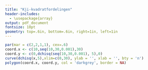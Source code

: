 ```yaml
---
title: "Kji-kvadratfordelingen"
header-includes:
  - \usepackage{array}
output: pdf_document
fontsize: 10pt
geometry: top=.6in, bottom=.6in, right=1in, left=1in
---
```


```r
par(mar = c(2,2,1,1), cex=.6)
coord.x <- c(10,seq(10,30,0.001),30)
coord.y <- c(0,dchisq(seq(10,30,0.001), 5),0)
curve(dchisq(x,5),xlim=c(0,30), ylab = '', xlab = '', bty = 'n')
polygon(coord.x, coord.y, col = 'darkgrey', border = NA)
```

\begin{table}[ht]
\setlength{\extrarowheight}{1.1pt}
\resizebox{\textwidth}{!}{
\begin{tabular}{|c|c|c|c|c|c|c|c|c|c|c|}
  \hline
{\it df} & $\chi^2_{.995}$ & $\chi^2_{.990}$ & $\chi^2_{.975}$ & $\chi^2_{.950}$ & $\chi^2_{.900}$ & $\chi^2_{.100}$ & $\chi^2_{.050}$ & $\chi^2_{.025}$ & $\chi^2_{.010}$ & $\chi^2_{.005}$ \\
  \hline\hline
1 & 0.000 & 0.000 & 0.001 & 0.004 & 0.016 & 2.706 & 3.841 & 5.024 & 6.635 & 7.879 \\ 
2 & 0.010 & 0.020 & 0.051 & 0.103 & 0.211 & 4.605 & 5.991 & 7.378 & 9.210 & 10.597 \\
3 & 0.072 & 0.115 & 0.216 & 0.352 & 0.584 & 6.251 & 7.815 & 9.348 & 11.345 & 12.838 \\
4 & 0.207 & 0.297 & 0.484 & 0.711 & 1.064 & 7.779 & 9.488 & 11.143 & 13.277 & 14.860 \\
5 & 0.412 & 0.554 & 0.831 & 1.145 & 1.610 & 9.236 & 11.070 & 12.833 & 15.086 & 16.750 \\
  \hline
6 & 0.676 & 0.872 & 1.237 & 1.635 & 2.204 & 10.645 & 12.592 & 14.449 & 16.812 & 18.548 \\
7 & 0.989 & 1.239 & 1.690 & 2.167 & 2.833 & 12.017 & 14.067 & 16.013 & 18.475 & 20.278 \\
8 & 1.344 & 1.646 & 2.180 & 2.733 & 3.490 & 13.362 & 15.507 & 17.535 & 20.090 & 21.955 \\
9 & 1.735 & 2.088 & 2.700 & 3.325 & 4.168 & 14.684 & 16.919 & 19.023 & 21.666 & 23.589 \\
10 & 2.156 & 2.558 & 3.247 & 3.940 & 4.865 & 15.987 & 18.307 & 20.483 & 23.209 & 25.188 \\
  \hline
11 & 2.603 & 3.053 & 3.816 & 4.575 & 5.578 & 17.275 & 19.675 & 21.920 & 24.725 & 26.757 \\
12 & 3.074 & 3.571 & 4.404 & 5.226 & 6.304 & 18.549 & 21.026 & 23.337 & 26.217 & 28.300 \\
13 & 3.565 & 4.107 & 5.009 & 5.892 & 7.042 & 19.812 & 22.362 & 24.736 & 27.688 & 29.819 \\
14 & 4.075 & 4.660 & 5.629 & 6.571 & 7.790 & 21.064 & 23.685 & 26.119 & 29.141 & 31.319 \\
15 & 4.601 & 5.229 & 6.262 & 7.261 & 8.547 & 22.307 & 24.996 & 27.488 & 30.578 & 32.801 \\
  \hline
16 & 5.142 & 5.812 & 6.908 & 7.962 & 9.312 & 23.542 & 26.296 & 28.845 & 32.000 & 34.267 \\
17 & 5.697 & 6.408 & 7.564 & 8.672 & 10.085 & 24.769 & 27.587 & 30.191 & 33.409 & 35.718 \\
18 & 6.265 & 7.015 & 8.231 & 9.390 & 10.865 & 25.989 & 28.869 & 31.526 & 34.805 & 37.156 \\
19 & 6.844 & 7.633 & 8.907 & 10.117 & 11.651 & 27.204 & 30.144 & 32.852 & 36.191 & 38.582 \\
20 & 7.434 & 8.260 & 9.591 & 10.851 & 12.443 & 28.412 & 31.410 & 34.170 & 37.566 & 39.997 \\
  \hline
21 & 8.034 & 8.897 & 10.283 & 11.591 & 13.240 & 29.615 & 32.671 & 35.479 & 38.932 & 41.401 \\
22 & 8.643 & 9.542 & 10.982 & 12.338 & 14.041 & 30.813 & 33.924 & 36.781 & 40.289 & 42.796 \\
23 & 9.260 & 10.196 & 11.689 & 13.091 & 14.848 & 32.007 & 35.172 & 38.076 & 41.638 & 44.181 \\
24 & 9.886 & 10.856 & 12.401 & 13.848 & 15.659 & 33.196 & 36.415 & 39.364 & 42.980 & 45.559 \\
25 & 10.520 & 11.524 & 13.120 & 14.611 & 16.473 & 34.382 & 37.652 & 40.646 & 44.314 & 46.928 \\
  \hline
26 & 11.160 & 12.198 & 13.844 & 15.379 & 17.292 & 35.563 & 38.885 & 41.923 & 45.642 & 48.290 \\
27 & 11.808 & 12.879 & 14.573 & 16.151 & 18.114 & 36.741 & 40.113 & 43.195 & 46.963 & 49.645 \\
28 & 12.461 & 13.565 & 15.308 & 16.928 & 18.939 & 37.916 & 41.337 & 44.461 & 48.278 & 50.993 \\
29 & 13.121 & 14.256 & 16.047 & 17.708 & 19.768 & 39.087 & 42.557 & 45.722 & 49.588 & 52.336 \\
30 & 13.787 & 14.953 & 16.791 & 18.493 & 20.599 & 40.256 & 43.773 & 46.979 & 50.892 & 53.672 \\
  \hline
40 & 20.707 & 22.164 & 24.433 & 26.509 & 29.051 & 51.805 & 55.758 & 59.342 & 63.691 & 66.766 \\
50 & 27.991 & 29.707 & 32.357 & 34.764 & 37.689 & 63.167 & 67.505 & 71.420 & 76.154 & 79.490 \\
60 & 35.534 & 37.485 & 40.482 & 43.188 & 46.459 & 74.397 & 79.082 & 83.298 & 88.379 & 91.952 \\
70 & 43.275 & 45.442 & 48.758 & 51.739 & 55.329 & 85.527 & 90.531 & 95.023 & 100.425 & 104.215 \\
80 & 51.172 & 53.540 & 57.153 & 60.391 & 64.278 & 96.578 & 101.879 & 106.629 & 112.329 & 116.321 \\
  \hline
90 & 59.196 & 61.754 & 65.647 & 69.126 & 73.291 & 107.565 & 113.145 & 118.136 & 124.116 & 128.299 \\
100 & 67.328 & 70.065 & 74.222 & 77.929 & 82.358 & 118.498 & 124.342 & 129.561 & 135.807 & 140.169 \\
  \hline
\end{tabular}
}
\end{table}